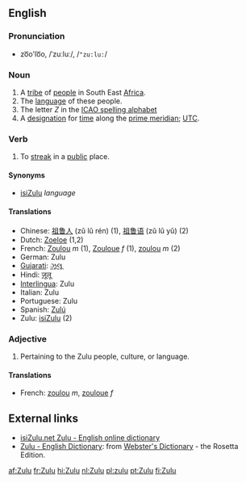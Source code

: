 ==English==
===Pronunciation===
*zo͞o'lo͞o, /ˈzuːluː/, /<tt>"zu:lu:</tt>/

===Noun===

# A [[tribe]] of [[people]] in South East [[Africa]].
# The [[language]] of these people.
# The letter ''Z'' in the [[ICAO spelling alphabet]]
# A [[designation]] for [[time]] along the [[prime meridian]]; [[UTC]].

===Verb===
# To [[streak]] in a [[public]] place.

====Synonyms====
*[[isiZulu]] ''language''

====Translations====
*Chinese: [[祖鲁人]] (zǔ lǔ rén) (1), [[祖鲁语]] (zǔ lǔ yǔ) (2)
*Dutch: [[Zoeloe]] (1,2)
*French: [[Zoulou]] ''m'' (1), [[Zouloue]] ''f'' (1), [[zoulou]] ''m'' (2)
*German: Zulu
*[[Gujarati]]: [[ઝૂલૂ]]
*Hindi: [[ज़ूलू]]
*[[Interlingua]]: Zulu
*Italian: Zulu
*Portuguese: Zulu
*Spanish: [[Zulú]]
*Zulu: [[isiZulu]] (2)

=== Adjective ===

# Pertaining to the Zulu people, culture, or language.

==== Translations ====

*French: [[zoulou]] ''m'', [[zouloue]] ''f''

== External links ==

*[http://isizulu.net/ isiZulu.net Zulu - English online dictionary]
*[http://www.websters-online-dictionary.org/definition/Zulu-english/ Zulu - English Dictionary]: from [http://www.websters-online-dictionary.org/ Webster's Dictionary] - the Rosetta Edition.

[[af:Zulu]]
[[fr:Zulu]]
[[hi:Zulu]]
[[nl:Zulu]]
[[pl:zulu]]
[[pt:Zulu]]
[[fi:Zulu]]